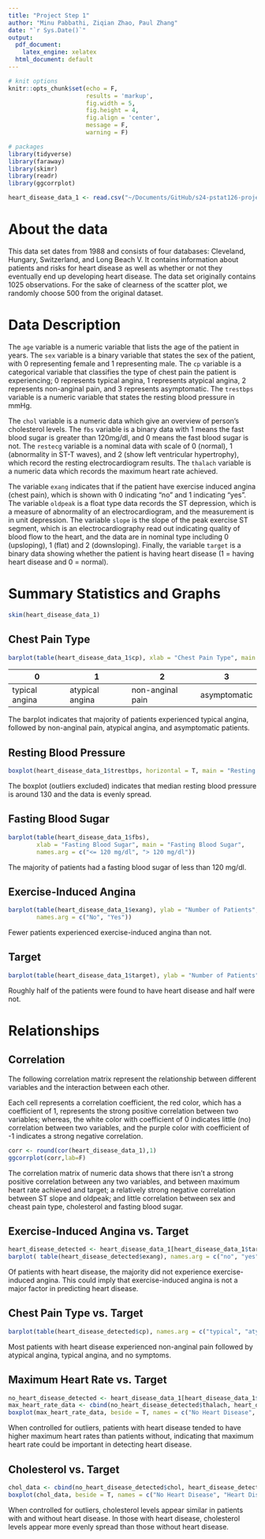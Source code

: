 ```yaml
---
title: "Project Step 1"
author: "Minu Pabbathi, Ziqian Zhao, Paul Zhang"
date: "`r Sys.Date()`"
output:
  pdf_document:
    latex_engine: xelatex
  html_document: default
---
```


```r
# knit options
knitr::opts_chunk$set(echo = F,
                      results = 'markup',
                      fig.width = 5,
                      fig.height = 4,
                      fig.align = 'center',
                      message = F,
                      warning = F)

# packages
library(tidyverse)
library(faraway)
library(skimr)
library(readr)
library(ggcorrplot)

heart_disease_data_1 <- read.csv("~/Documents/GitHub/s24-pstat126-project/dataset/heart_disease_data_1.csv")
```


# About the data

This data set dates from 1988 and consists of four databases: Cleveland, Hungary, Switzerland, and Long Beach V. It contains information about patients and risks for heart disease as well as whether or not they eventually end up developing heart disease. The data set originally contains 1025 observations. For the sake of clearness of the scatter plot, we randomly choose 500 from the original dataset.


# Data Description

The `age` variable is a numeric variable that lists the age of the patient in years. The `sex` variable is a binary variable that states the sex of the patient, with 0 representing female and 1 representing male. The `cp` variable is a categorical variable that classifies the type of chest pain the patient is experiencing; 0 represents typical angina, 1 represents atypical angina, 2 represents non-anginal pain, and 3 represents asymptomatic. The `trestbps` variable is a numeric variable that states the resting blood pressure in mmHg.

The `chol` variable is a numeric data which give an overview of person's cholesterol levels. The `fbs` variable is a binary data with 1 means the fast blood sugar is greater than 120mg/dl, and 0 means the fast blood sugar is not. The `restecg` variable is a nominal data with scale of 0 (normal), 1 (abnormality in ST-T waves), and 2 (show left ventricular hypertrophy), which record the resting electrocardiogram results. The `thalach` variable is a numeric data which records the maximum heart rate achieved.

The variable `exang` indicates that if the patient have exercise induced angina (chest pain), which is shown with 0 indicating "no" and 1 indicating "yes". The variable `oldpeak` is a float type data records the ST depression, which is a measure of abnormality of an electrocardiogram, and the measurement is in unit depression. The variable `slope` is the slope of the peak exercise ST segment, which is an electrocardiography read out indicating quality of blood flow to the heart, and the data are in nominal type including 0 (upsloping), 1 (flat) and 2 (downsloping). Finally, the variable `target` is a binary data showing whether the patient is having heart disease (1 = having heart disease and 0 = normal).

# Summary Statistics and Graphs

```r
skim(heart_disease_data_1)
```

## Chest Pain Type

```r
barplot(table(heart_disease_data_1$cp), xlab = "Chest Pain Type", main = "Number of Reports of Each Chest Pain Type")
```


| 0 | 1 | 2 | 3 |
----|---|----|-------
|typical angina | atypical angina | non-anginal pain | asymptomatic|

The barplot indicates that majority of patients experienced typical angina, followed by non-anginal pain, atypical angina, and asymptomatic patients.

## Resting Blood Pressure

```r
boxplot(heart_disease_data_1$trestbps, horizontal = T, main = "Resting Blood Pressure", xlab = "Blood Pressure in mmHg", outline = F)
```

The boxplot (outliers excluded) indicates that median resting blood pressure is around 130 and the data is evenly spread.

## Fasting Blood Sugar

```r
barplot(table(heart_disease_data_1$fbs), 
        xlab = "Fasting Blood Sugar", main = "Fasting Blood Sugar",
        names.arg = c("<= 120 mg/dl", "> 120 mg/dl"))
```

The majority of patients had a fasting blood sugar of less than 120 mg/dl.

## Exercise-Induced Angina

```r
barplot(table(heart_disease_data_1$exang), ylab = "Number of Patients", main="Exercise-Induced Angina",
        names.arg = c("No", "Yes"))
```

Fewer patients experienced exercise-induced angina than not.

## Target

```r
barplot(table(heart_disease_data_1$target), ylab = "Number of Patients", main="Heart Disease", names.arg = c("Normal", "Has Heart Disease"))
```

Roughly half of the patients were found to have heart disease and half were not.

\newpage

# Relationships

## Correlation

The following correlation matrix represent the relationship between different variables and the interaction between each other. 

Each cell represents a correlation coefficient, the red color, which has a coefficient of 1, represents the strong positive correlation between two variables; whereas, the white color with coefficient of 0 indicates little (no) correlation between two variables, and the purple color with coefficient of -1 indicates a strong negative correlation.

```r
corr <- round(cor(heart_disease_data_1),1)
ggcorrplot(corr,lab=F)
```

The correlation matrix of numeric data shows that there isn't a strong positive correlation between any two variables, and between maximum heart rate achieved and target; a relatively strong negative correlation between ST slope and oldpeak; and little correlation between sex and cheast pain type, cholesterol and fasting blood sugar.

## Exercise-Induced Angina vs. Target

```r
heart_disease_detected <- heart_disease_data_1[heart_disease_data_1$target == 1, ]
barplot( table(heart_disease_detected$exang), names.arg = c("no", "yes"), main = "Exercise-Induced Angina in Patients with Heart Disease", xlab = "Presence of Exercise-Induced Angina")
```

Of patients with heart disease, the majority did not experience exercise-induced angina. This could imply that exercise-induced angina is not a major factor in predicting heart disease.

## Chest Pain Type vs. Target

```r
barplot(table(heart_disease_detected$cp), names.arg = c("typical", "atypical", "non-anginal", "asymptomatic"), main = "Chest Pain Type in Patients with Heart Disease", xlab = "Type of Chest Pain")
```

Most patients with heart disease experienced non-anginal pain followed by atypical angina, typical angina, and no symptoms.

## Maximum Heart Rate vs. Target

```r
no_heart_disease_detected <- heart_disease_data_1[heart_disease_data_1$target == 0, ]
max_heart_rate_data <- cbind(no_heart_disease_detected$thalach, heart_disease_detected$thalach)
boxplot(max_heart_rate_data, beside = T, names = c("No Heart Disease", "Heart Disease"), main = "Maximum Heart Rate in Patients \nWithout Heart Disease vs. With Heart Disease", outline = F)
```

When controlled for outliers, patients with heart disease tended to have higher maximum heart rates than patients without, indicating that maximum heart rate could be important in detecting heart disease.


## Cholesterol vs. Target

```r
chol_data <- cbind(no_heart_disease_detected$chol, heart_disease_detected$chol)
boxplot(chol_data, beside = T, names = c("No Heart Disease", "Heart Disease"), main = "Cholesterol in Patients Without Heart \nDisease vs. With Heart Disease", outline = F)
```

When controlled for outliers, cholesterol levels appear similar in patients with and without heart disease. In those with heart disease, cholesterol levels appear more evenly spread than those without heart disease.

